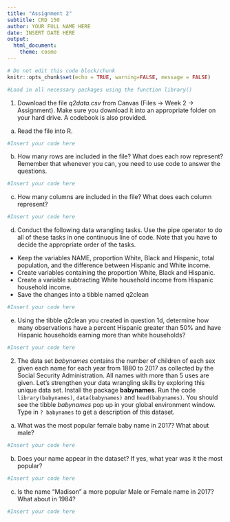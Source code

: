 ```yaml
---
title: "Assignment 2"
subtitle: CRD 150
author: YOUR FULL NAME HERE
date: INSERT DATE HERE
output: 
  html_document:
    theme: cosmo
---
```



```r
# Do not edit this code block/chunk
knitr::opts_chunk$set(echo = TRUE, warning=FALSE, message = FALSE)
```

```r
#Load in all necessary packages using the function library()
```

1. Download the file *q2data.csv* from Canvas (Files -> Week 2 -> Assignment).  Make sure you download it into an appropriate folder on your hard drive. A codebook is also provided.

a. Read the file into R. 

```r
#Insert your code here
```

b. How many rows are included in the file? What does each row represent? Remember that whenever you can, you need to use code to answer the questions. 

```r
#Insert your code here
```


c. How many columns are included in the file? What does each column represent?

```r
#Insert your code here
```

d. Conduct the following data wrangling tasks.  Use the pipe operator to do all of these tasks in one continuous line of code.  Note that you have to decide the appropriate order of the tasks.

* Keep the variables NAME, proportion White, Black and Hispanic, total population, and the difference between Hispanic and White income.
* Create variables containing the proportion White, Black and Hispanic.
* Create a variable subtracting White household income from Hispanic household income.
* Save the changes into a tibble named q2clean


```r
#Insert your code here
```

e. Using the tibble q2clean you created in question 1d, determine how many observations have a percent Hispanic greater than 50% and have Hispanic households earning more than white households?

```r
#Insert your code here
```


2. The data set *babynames* contains the number of children of each sex given each name for each year from 1880 to 2017 as collected by the Social Security Administration. All names with more than 5 uses are given. Let's strengthen your data wrangling skills by exploring this unique data set.  Install the package **babynames**.  Run the code `library(babynames)`, `data(babynames)` and `head(babynames)`. You should see the tibble *babynames* pop up in your global environment window. Type in `? babynames` to get a description of this dataset.

a. What was the most popular female baby name in 2017? What about male? 

```r
#Insert your code here
```

b. Does your name appear in the dataset? If yes, what year was it the most popular? 


```r
#Insert your code here
```

c. Is the name "Madison" a more popular Male or Female name in 2017? What about in 1984? 

```r
#Insert your code here
```

